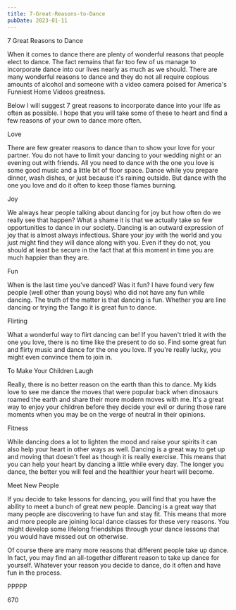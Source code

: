 ```yaml
---
title: 7-Great-Reasons-to-Dance
pubDate: 2023-01-11
---
```


7 Great Reasons to Dance

When it comes to dance there are plenty of wonderful reasons that people elect to dance. The fact remains that far too few of us manage to incorporate dance into our lives nearly as much as we should. There are many wonderful reasons to dance and they do not all require copious amounts of alcohol and someone with a video camera poised for America's Funniest Home Videos greatness.

Below I will suggest 7 great reasons to incorporate dance into your life as often as possible. I hope that you will take some of these to heart and find a few reasons of your own to dance more often.

Love

There are few greater reasons to dance than to show your love for your partner. You do not have to limit your dancing to your wedding night or an evening out with friends. All you need to dance with the one you love is some good music and a little bit of floor space. Dance while you prepare dinner, wash dishes, or just because it's raining outside. But dance with the one you love and do it often to keep those flames burning.

Joy

We always hear people talking about dancing for joy but how often do we really see that happen? What a shame it is that we actually take so few opportunities to dance in our society. Dancing is an outward expression of joy that is almost always infectious. Share your joy with the world and you just might find they will dance along with you. Even if they do not, you should at least be secure in the fact that at this moment in time you are much happier than they are.

Fun

When is the last time you've danced? Was it fun? I have found very few people (well other than young boys) who did not have any fun while dancing. The truth of the matter is that dancing is fun. Whether you are line dancing or trying the Tango it is great fun to dance.

Flirting

What a wonderful way to flirt dancing can be! If you haven't tried it with the one you love, there is no time like the present to do so. Find some great fun and flirty music and dance for the one you love. If you're really lucky, you might even convince them to join in.

To Make Your Children Laugh

Really, there is no better reason on the earth than this to dance. My kids love to see me dance the moves that were popular back when dinosaurs roamed the earth and share their more modern moves with me. It's a great way to enjoy your children before they decide your evil or during those rare moments when you may be on the verge of neutral in their opinions. 

Fitness

While dancing does a lot to lighten the mood and raise your spirits it can also help your heart in other ways as well. Dancing is a great way to get up and moving that doesn't feel as though it is really exercise. This means that you can help your heart by dancing a little while every day. The longer you dance, the better you will feel and the healthier your heart will become.

Meet New People

If you decide to take lessons for dancing, you will find that you have the ability to meet a bunch of great new people. Dancing is a great way that many people are discovering to have fun and stay fit. This means that more and more people are joining local dance classes for these very reasons. You might develop some lifelong friendships through your dance lessons that you would have missed out on otherwise. 

Of course there are many more reasons that different people take up dance. In fact, you may find an all-together different reason to take up dance for yourself. Whatever your reason you decide to dance, do it often and have fun in the process.

PPPPP

670